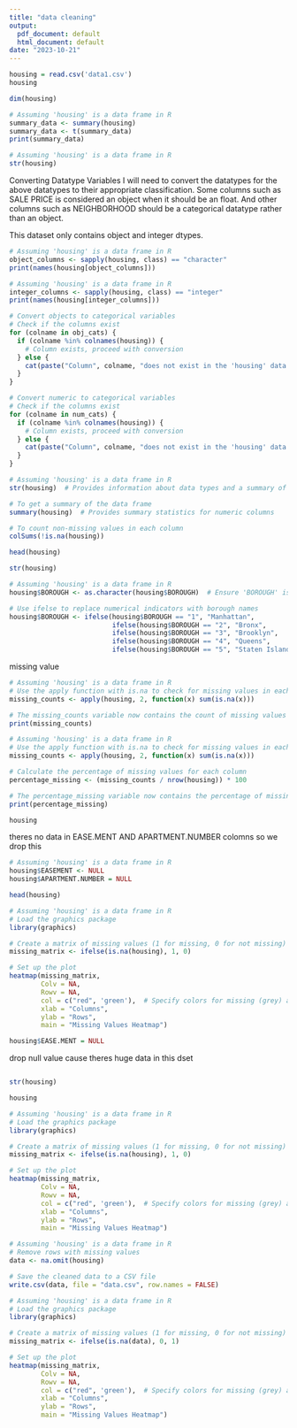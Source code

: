 ---
title: "data cleaning"
output:
  pdf_document: default
  html_document: default
date: "2023-10-21"
---
```{r}
housing = read.csv('data1.csv')
housing
```

```{r}
dim(housing)
```
```{r}
# Assuming 'housing' is a data frame in R
summary_data <- summary(housing)
summary_data <- t(summary_data)
print(summary_data)

```
```{r}
# Assuming 'housing' is a data frame in R
str(housing)


```

Converting Datatype Variables
I will need to convert the datatypes for the above datatypes to their appropriate classification. Some columns such as SALE PRICE is considered an object when it should be an float. And other columns such as NEIGHBORHOOD should be a categorical datatype rather than an object.

This dataset only contains object and integer dtypes.

```{r}
# Assuming 'housing' is a data frame in R
object_columns <- sapply(housing, class) == "character"
print(names(housing[object_columns]))

```
```{r}
# Assuming 'housing' is a data frame in R
integer_columns <- sapply(housing, class) == "integer"
print(names(housing[integer_columns]))

```

```{r}
# Convert objects to categorical variables
# Check if the columns exist
for (colname in obj_cats) {
  if (colname %in% colnames(housing)) {
    # Column exists, proceed with conversion
  } else {
    cat(paste("Column", colname, "does not exist in the 'housing' data frame.\n"))
  }
}


```

```{r}
# Convert numeric to categorical variables
# Check if the columns exist
for (colname in num_cats) {
  if (colname %in% colnames(housing)) {
    # Column exists, proceed with conversion
  } else {
    cat(paste("Column", colname, "does not exist in the 'housing' data frame.\n"))
  }
}

```


```{r}
# Assuming 'housing' is a data frame in R
str(housing)  # Provides information about data types and a summary of the data

# To get a summary of the data frame
summary(housing)  # Provides summary statistics for numeric columns

# To count non-missing values in each column
colSums(!is.na(housing))

```

```{r}
head(housing)

```
```{r}
str(housing)
```

```{r}
# Assuming 'housing' is a data frame in R
housing$BOROUGH <- as.character(housing$BOROUGH)  # Ensure 'BOROUGH' is character type

# Use ifelse to replace numerical indicators with borough names
housing$BOROUGH <- ifelse(housing$BOROUGH == "1", "Manhattan",
                          ifelse(housing$BOROUGH == "2", "Bronx",
                          ifelse(housing$BOROUGH == "3", "Brooklyn",
                          ifelse(housing$BOROUGH == "4", "Queens",
                          ifelse(housing$BOROUGH == "5", "Staten Island", housing$BOROUGH)))))

```

missing value 

```{r}
# Assuming 'housing' is a data frame in R
# Use the apply function with is.na to check for missing values in each column
missing_counts <- apply(housing, 2, function(x) sum(is.na(x)))

# The missing_counts variable now contains the count of missing values for each column
print(missing_counts)

```


```{r}
# Assuming 'housing' is a data frame in R
# Use the apply function with is.na to check for missing values in each column
missing_counts <- apply(housing, 2, function(x) sum(is.na(x)))

# Calculate the percentage of missing values for each column
percentage_missing <- (missing_counts / nrow(housing)) * 100

# The percentage_missing variable now contains the percentage of missing values for each column
print(percentage_missing)

```


```{r}
housing
```

theres no data in EASE.MENT AND APARTMENT.NUMBER colomns so we drop this

```{r}
# Assuming 'housing' is a data frame in R
housing$EASEMENT <- NULL
housing$APARTMENT.NUMBER = NULL
```
```{r}
head(housing)
```

```{r}
# Assuming 'housing' is a data frame in R
# Load the graphics package
library(graphics)

# Create a matrix of missing values (1 for missing, 0 for not missing)
missing_matrix <- ifelse(is.na(housing), 1, 0)

# Set up the plot
heatmap(missing_matrix, 
        Colv = NA, 
        Rowv = NA, 
        col = c("red", 'green'),  # Specify colors for missing (grey) and non-missing (white)
        xlab = "Columns", 
        ylab = "Rows", 
        main = "Missing Values Heatmap")

```

```{r}
housing$EASE.MENT = NULL

```


drop null value cause theres huge data in this dset

```{r}


```



```{r}
str(housing)
```
```{r}
housing

```

```{r}
# Assuming 'housing' is a data frame in R
# Load the graphics package
library(graphics)

# Create a matrix of missing values (1 for missing, 0 for not missing)
missing_matrix <- ifelse(is.na(housing), 1, 0)

# Set up the plot
heatmap(missing_matrix, 
        Colv = NA, 
        Rowv = NA, 
        col = c("red", 'green'),  # Specify colors for missing (grey) and non-missing (white)
        xlab = "Columns", 
        ylab = "Rows", 
        main = "Missing Values Heatmap")
```



```{r}
# Assuming 'housing' is a data frame in R
# Remove rows with missing values
data <- na.omit(housing)

# Save the cleaned data to a CSV file
write.csv(data, file = "data.csv", row.names = FALSE)

```


```{r}
# Assuming 'housing' is a data frame in R
# Load the graphics package
library(graphics)

# Create a matrix of missing values (1 for missing, 0 for not missing)
missing_matrix <- ifelse(is.na(data), 0, 1)

# Set up the plot
heatmap(missing_matrix, 
        Colv = NA, 
        Rowv = NA, 
        col = c("red", 'green'),  # Specify colors for missing (grey) and non-missing (white)
        xlab = "Columns", 
        ylab = "Rows", 
        main = "Missing Values Heatmap")
```

